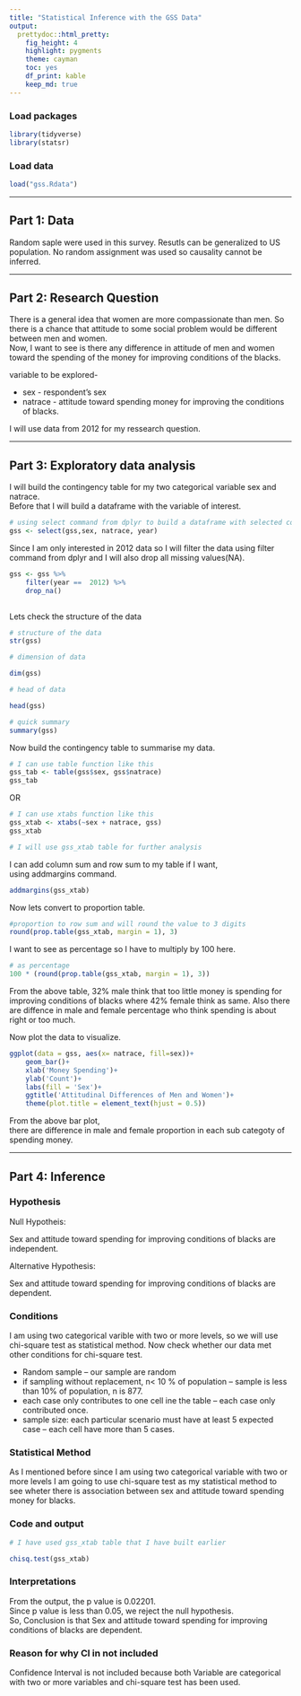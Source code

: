 ```yaml
---
title: "Statistical Inference with the GSS Data"
output: 
  prettydoc::html_pretty:
    fig_height: 4
    highlight: pygments
    theme: cayman
    toc: yes
    df_print: kable
    keep_md: true
---
```



### Load packages

```r
library(tidyverse)
library(statsr)
```

### Load data



```r
load("gss.Rdata")
```



* * *

## Part 1: Data

Random saple were used in this survey. Resutls can be generalized to US population. No random assignment was used so causality cannot be inferred.

* * *

## Part 2: Research Question

There is a general idea that women are more compassionate than men.  So there is a chance that attitude to some social problem would be different between men and women.  
Now, I want to see is there any difference in attitude of men and women toward the spending of the money for improving conditions of the blacks. 

variable to be explored-  

* sex - respondent's sex  
* natrace - attitude toward spending money for improving the conditions of blacks.  

I will use data from 2012 for my ressearch question.

* * *

## Part 3: Exploratory data analysis

I will build the contingency table for my two categorical variable sex and natrace.  
Before that I will build a dataframe with the variable of interest. 

```r
# using select command from dplyr to build a dataframe with selected columns.
gss <- select(gss,sex, natrace, year)

```

Since I am only interested in 2012 data so I will filter the data using filter command from dplyr and I will also drop all missing values(NA).

```r
gss <- gss %>% 
    filter(year ==  2012) %>% 
    drop_na()
    
```

Lets check the structure of the data


```r
# structure of the data
str(gss)
```


```r

# dimension of data

dim(gss)

```

```r

# head of data

head(gss)

```

```r

# quick summary
summary(gss)
```


Now build the contingency table to summarise my data.  

```r

# I can use table function like this 
gss_tab <- table(gss$sex, gss$natrace)
gss_tab
```

OR

```r
# I can use xtabs function like this
gss_xtab <- xtabs(~sex + natrace, gss)
gss_xtab

# I will use gss_xtab table for further analysis
```

I can add column sum and row sum to my table if I want,    
using addmargins command.  

```r
addmargins(gss_xtab)
```

Now lets convert to proportion table.   

```r

#proportion to row sum and will round the value to 3 digits
round(prop.table(gss_xtab, margin = 1), 3)
```

I want to see as percentage so I have to multiply by 100 here.  

```r

# as percentage
100 * (round(prop.table(gss_xtab, margin = 1), 3))
```

From the above table, 32% male  think that too little money is spending for improving
conditions of blacks where 42% female think as same.   Also there are diffence in male and female percentage who think spending is about right or too much.

Now plot the data to visualize.  

```r
ggplot(data = gss, aes(x= natrace, fill=sex))+
    geom_bar()+
    xlab('Money Spending')+
    ylab('Count')+
    labs(fill = 'Sex')+
    ggtitle('Attitudinal Differences of Men and Women')+
    theme(plot.title = element_text(hjust = 0.5))
```

From the above bar plot,    
there are difference in male and female proportion in each sub categoty of spending money.



* * *

## Part 4: Inference

### Hypothesis

Null Hypotheis:  

Sex and attitude toward spending for improving conditions of blacks are independent.

Alternative Hypothesis:  

Sex and attitude toward spending for improving conditions of blacks are dependent.

### Conditions

I am using two categorical varible with two or more levels, so we will use chi-square test as statistical method. Now check whether our data met other conditions for chi-square test.

* Random sample -- our sample are random
* if sampling without replacement, n< 10 % of population -- sample is less than 10% of population, n is 877.
* each case only contributes to one cell ine the table -- each case only contributed once.
* sample size: each particular scenario must have at least 5 expected case -- each cell have more than 5 cases.



### Statistical Method

As I mentioned before since I am using two categorical variable with two or more levels I am going to use chi-square test as my statistical method to see wheter there is association between sex and attitude toward spending money for blacks.



### Code and output

```r
# I have used gss_xtab table that I have built earlier

chisq.test(gss_xtab)

```



### Interpretations

From the output, the p value is 0.02201.  
Since p value is less than 0.05, we reject the null hypothesis.   
So, Conclusion is that Sex and attitude toward spending for improving conditions of blacks are dependent.


### Reason for why Cl in not included


Confidence Interval is not included because both Variable are categorical with two or more variables and chi-square test has been used.
